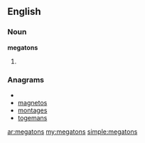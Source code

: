 ==English==

===Noun===
'''megatons'''

# {{plural of|[[megaton]]}}

===Anagrams===
* {{alphagram|aegmnost}}
* [[magnetos#English|magnetos]]
* [[montages#English|montages]]
* [[togemans#English|togemans]]

[[ar:megatons]]
[[my:megatons]]
[[simple:megatons]]